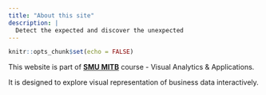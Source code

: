 ```yaml
---
title: "About this site"
description: |
  Detect the expected and discover the unexpected
---
```


```r
knitr::opts_chunk$set(echo = FALSE)
```

This website is part of [**SMU MITB**](https://scis.smu.edu.sg/master-it-business/) course - Visual Analytics & Applications.

It is designed to explore visual representation of business data interactively.
